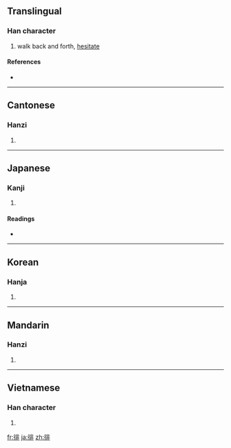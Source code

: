 ==Translingual==

===Han character===
{{Han char|rn=60|rad=彳|as=08|sn=11|four=2121<sub>1</sub>|canj=竹人中一卜 (HOLMY)}}

# walk back and forth, [[hesitate]]

====References====
* {{Han ref|kx=0368.040|dkj=10141|dj=0692.030|hdz=20827.110|uh=5F98|ud=24472|bh=B172|bd=45426}}

----

==Cantonese==

===Hanzi===
{{yue-hanzi|jyut=|y=pui4}}

# {{defn|Cantonese|sort=彳08}}

----

==Japanese==

===Kanji===
{{ja-kanji|grade=|rs=彳08}}

# {{defn|Japanese}}

====Readings====
* {{ja-readings|on=[[はい]] (hai)|kun=[[さまよう]] (samayou)}}

----

==Korean==

===Hanja===
{{ko-hanja|hangeul=배|eumhun=|rv=bae|mr=pae|y=pay}}

# {{defn|Korean|sort=彳08}}

----

==Mandarin==

===Hanzi===
{{cmn-hanzi|pin=[[pái]] ([[pai2]]), [[péi]] ([[pei2]])|wg=p'ai<sup>2</sup>, p'ei<sup>2</sup>}}

# {{defn|Mandarin|sort=彳08}}

----

==Vietnamese==

===Han character===
{{vi-hantu|[[bồi]]|rs=彳08}}

# {{defn|Vietnamese|sort=彳08}}

[[fr:徘]]
[[ja:徘]]
[[zh:徘]]